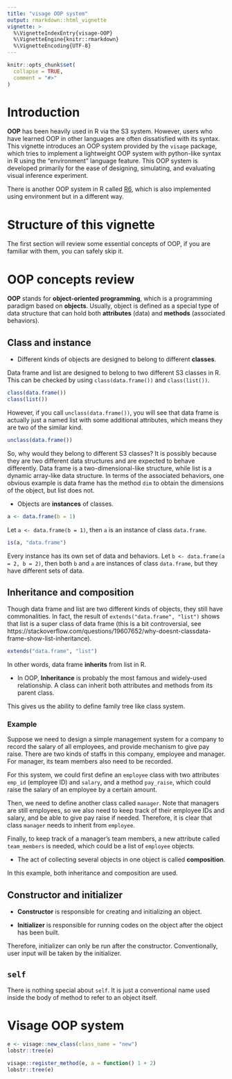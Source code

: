 ```yaml
---
title: "visage OOP system"
output: rmarkdown::html_vignette
vignette: >
  %\VignetteIndexEntry{visage-OOP}
  %\VignetteEngine{knitr::rmarkdown}
  %\VignetteEncoding{UTF-8}
---
```


```r
knitr::opts_chunk$set(
  collapse = TRUE,
  comment = "#>"
)
```

# Introduction

**OOP** has been heavily used in R via the S3 system. However, users who have learned OOP in other languages are often dissatisfied with its syntax. This vignette introduces an OOP system provided by the `visage` package, which tries to implement a lightweight OOP system with python-like syntax in R using the "environment" language feature. This OOP system is developed primarily for the ease of designing, simulating, and evaluating visual inference experiment. 

There is another OOP system in R called [R6](https://r6.r-lib.org/index.html), which is also implemented using environment but in a different way. 

# Structure of this vignette

The first section will review some essential concepts of OOP, if you are familiar with them, you can safely skip it.

# OOP concepts review

**OOP** stands for **object-oriented programming**, which is a programming paradigm based on **objects**. Usually, object is defined as a special type of data structure that can hold both **attributes** (data) and **methods** (associated behaviors). 

## Class and instance

- Different kinds of objects are designed to belong to different **classes**. 

Data frame and list are designed to belong to two different S3 classes in R. This can be checked by using `class(data.frame())` and `class(list())`.

```r
class(data.frame())
class(list())
```

However, if you call `unclass(data.frame())`, you will see that data frame is actually just a named list with some additional attributes, which means they are two of the similar kind. 

```r
unclass(data.frame())
```



So, why would they belong to different S3 classes? It is possibly because they are two different data structures and are expected to behave differently. Data frame is a two-dimensional-like structure, while list is a dynamic array-like data structure. In terms of the associated behaviors, one obvious example is data frame has the method `dim` to obtain the dimensions of the object, but list does not. 

- Objects are **instances** of classes. 

```r
a <- data.frame(b = 1)
```

Let `a <- data.frame(b = 1)`, then `a` is an instance of class `data.frame`. 

```r
is(a, "data.frame")
```

Every instance has its own set of data and behaviors. Let `b <- data.frame(a = 2, b = 2)`, then both `b` and `a` are instances of class `data.frame`, but they have different sets of data.

## Inheritance and composition

Though data frame and list are two different kinds of objects, they still have commonalities. In fact, the result of `extends("data.frame", "list")` shows that list is a super class of data frame (this is a bit controversial, see https://stackoverflow.com/questions/19607652/why-doesnt-classdata-frame-show-list-inheritance). 

```r
extends("data.frame", "list")
``` 

In other words, data frame **inherits** from list in R. 

- In OOP, **Inheritance** is probably the most famous and widely-used relationship. A class can inherit both attributes and methods from its parent class.

This gives us the ability to define family tree like class system. 

### Example

Suppose we need to design a simple management system for a company to record the salary of all employees, and provide mechanism to give pay raise. There are two kinds of staffs in this company, employee and manager. For manager, its team members also need to be recorded.

For this system, we could first define an `employee` class with two attributes `emp_id` (employee ID) and `salary`, and a method `pay_raise`, which could raise the salary of an employee by a certain amount.

Then, we need to define another class called `manager`. Note that managers are still employees, so we also need to keep track of their employee IDs and salary, and be able to give pay raise if needed. Therefore, it is clear that class `manager` needs to inherit from `employee`.

Finally, to keep track of a manager's team members, a new attribute called `team_members` is needed, which could be a list of `employee` objects.

- The act of collecting several objects in one object is called **composition**.

In this example, both inheritance and composition are used.

## Constructor and initializer

- **Constructor** is responsible for creating and initializing an object.

- **Initializer** is responsible for running codes on the object after the object has been built. 

Therefore, initializer can only be run after the constructor. Conventionally, user input will be taken by the initializer.

## `self`

There is nothing special about `self`. It is just a conventional name used inside the body of method to refer to an object itself. 

# Visage OOP system

```r
e <- visage::new_class(class_name = "new")
lobstr::tree(e)
```

```r
visage::register_method(e, a = function() 1 + 2)
lobstr::tree(e)
```


